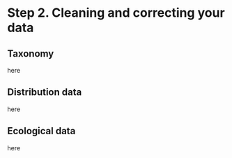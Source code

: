 # Step 2. Cleaning and correcting your data

## Taxonomy

here

## Distribution data

here

## Ecological data

here